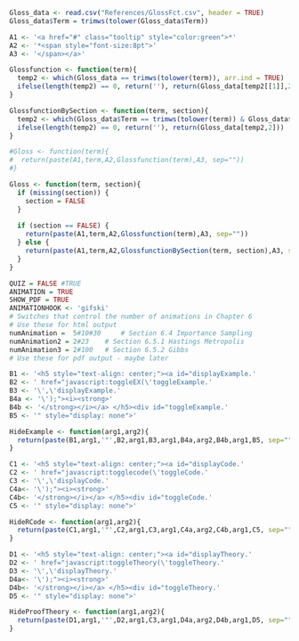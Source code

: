 
```r
Gloss_data <- read.csv("References/GlossFct.csv", header = TRUE)
Gloss_data$Term = trimws(tolower(Gloss_data$Term))

A1 <- '<a href="#" class="tooltip" style="color:green">*'
A2 <- '*<span style="font-size:8pt">'
A3 <- '</span></a>'

Glossfunction <- function(term){
  temp2 <- which(Gloss_data == trimws(tolower(term)), arr.ind = TRUE)
  ifelse(length(temp2) == 0, return(''), return(Gloss_data[temp2[[1]],2]))
}

GlossfunctionBySection <- function(term, section){
  temp2 <- which(Gloss_data$Term == trimws(tolower(term)) & Gloss_data$Section == section)
  ifelse(length(temp2) == 0, return(''), return(Gloss_data[temp2,2]))
}

#Gloss <- function(term){
#  return(paste(A1,term,A2,Glossfunction(term),A3, sep=""))
#}

Gloss <- function(term, section){
  if (missing(section)) {
    section = FALSE
  }
  
  if (section == FALSE) {
    return(paste(A1,term,A2,Glossfunction(term),A3, sep=""))
  } else {
    return(paste(A1,term,A2,GlossfunctionBySection(term, section),A3, sep=""))
  }
}

```

```r
QUIZ = FALSE #TRUE
ANIMATION = TRUE
SHOW_PDF = TRUE
ANIMATIONHOOK <- 'gifski'
# Switches that control the number of animations in Chapter 6
# Use these for html output
numAnimation =  5#10#30     # Section 6.4 Importance Sampling
numAnimation2 = 2#23    # Section 6.5.1 Hastings Metropolis 
numAnimation3 = 2#100   # Section 6.5.2 Gibbs
# Use these for pdf output - maybe later

```


```r
B1 <- '<h5 style="text-align: center;"><a id="displayExample.'
B2 <- ' href="javascript:toggleEX(\'toggleExample.'
B3 <- '\',\'displayExample.'
B4a <- '\');"><i><strong>'
B4b <- '</strong></i></a> </h5><div id="toggleExample.'
B5 <- '" style="display: none">'

HideExample <- function(arg1,arg2){
  return(paste(B1,arg1,'"',B2,arg1,B3,arg1,B4a,arg2,B4b,arg1,B5, sep=""))
} 

C1 <- '<h5 style="text-align: center;"><a id="displayCode.'
C2 <- ' href="javascript:togglecode(\'toggleCode.'
C3 <- '\',\'displayCode.'
C4a<- '\');"><i><strong>'
C4b<- '</strong></i></a> </h5><div id="toggleCode.'
C5 <- '" style="display: none">'

HideRCode <- function(arg1,arg2){
  return(paste(C1,arg1,'"',C2,arg1,C3,arg1,C4a,arg2,C4b,arg1,C5, sep=""))
}

D1 <- '<h5 style="text-align: center;"><a id="displayTheory.'
D2 <- ' href="javascript:toggleTheory(\'toggleTheory.'
D3 <- '\',\'displayTheory.'
D4a<- '\');"><i><strong>'
D4b<- '</strong></i></a> </h5><div id="toggleTheory.'
D5 <- '" style="display: none">'

HideProofTheory <- function(arg1,arg2){
  return(paste(D1,arg1,'"',D2,arg1,C3,arg1,D4a,arg2,D4b,arg1,D5, sep=""))
}

```

